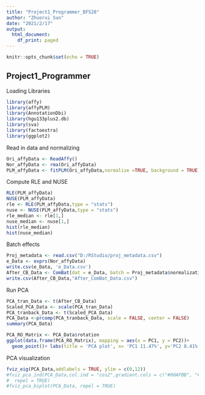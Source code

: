 ---
title: "Project1_Programmer_BF528"
author: "Zhuorui Sun"
date: "2021/2/17"
output:
  html_document:
    df_print: paged
---

```{r setup, include=FALSE}
knitr::opts_chunk$set(echo = TRUE)
```

## Project1_Programmer

Loading Libraries
```{r}
library(affy)
library(affyPLM)
library(AnnotationDbi)
library(hgu133plus2.db)
library(sva)
library(factoextra)
library(ggplot2)
```

Read in data and normalizing
```{r}
Ori_affyData <- ReadAffy()
Nor_affyData <- rma(Ori_affyData)
PLM_affyData <- fitPLM(Ori_affyData,normalize =TRUE, background = TRUE)
```

Compute RLE and NUSE
```{r}
RLE(PLM_affyData)
NUSE(PLM_affyData)
rle <- RLE(PLM_affyData,type = "stats")
nuse <- NUSE(PLM_affyData,type = "stats")
rle_median <- rle[1,]
nuse_median <- nuse[1,]
hist(rle_median)
hist(nuse_median)
```

Batch effects
```{r}
Proj_metadata <- read.csv("D:/RStudio/proj_metadata.csv")
e_Data <- exprs(Nor_affyData)
write.csv(e_Data, 'e_Data.csv')
After_CB_Data <- ComBat(dat = e_Data, batch = Proj_metadata$normalizationcombatbatch)
write.csv(After_CB_Data,"After_ComBat_Data.csv")
```

Run PCA
```{r}
PCA_tran_Data <- t(After_CB_Data)
Scaled_PCA_Data <- scale(PCA_tran_Data)
PCA_tranback_Data <- t(Scaled_PCA_Data)
PCA_Data <-prcomp(PCA_tranback_Data, scale = FALSE, center = FALSE)
summary(PCA_Data)

PCA_RO_Matrix <- PCA_Data$rotation
ggplot(data.frame(PCA_RO_Matrix), mapping = aes(x = PC1, y = PC2))+
  geom_point()+ labs(title = 'PCA plot', x= 'PC1 11.47%', y='PC2 8.41%')
```

PCA visualization
```{r}
fviz_eig(PCA_Data,addlabels = TRUE, ylim = c(0,12))
#fviz_pca_ind(PCA_Data,col.ind = "cos2",gradient.cols = c("#00AFBB", "#E7B800", #"#FC4E07"),
#  repel = TRUE)
#fviz_pca_biplot(PCA_Data, repel = TRUE)
```
